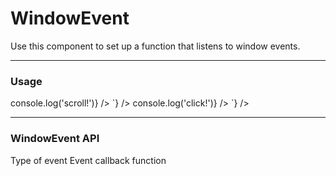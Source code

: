 
# WindowEvent

Use this component to set up a function that listens to window events.

---

### Usage

<LiveCode>
  <LiveCode.Content
    title="Scroll event handler"
    code={`
      <WindowEvent
        event='scroll'
        handler={() => console.log('scroll!')}
      />
    `}
  />
  <LiveCode.Content
    title="Click event handler"
    code={`
      <WindowEvent
        event='click'
        handler={() => console.log('click!')}
      />
    `}
  />
</LiveCode>

---

### WindowEvent API

<Prop name="event" type="string" required>
  Type of event
</Prop>
<Prop name="handler" type="function" required>
  Event callback function
</Prop>
